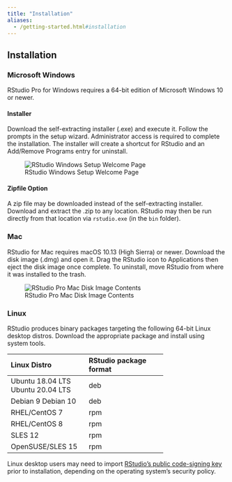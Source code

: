 ```yaml
---
title: "Installation"
aliases:
  - /getting-started.html#installation
---
```


## Installation

### Microsoft Windows
RStudio Pro for Windows requires a 64-bit edition of Microsoft Windows 10 or newer.

#### Installer
Download the self-extracting installer (.exe) and execute it. Follow the prompts in the setup wizard. Administrator access is required to complete the installation. The installer will create a shortcut for RStudio and an Add/Remove Programs entry for uninstall.

![RStudio Windows Setup Welcome Page](../images/setup-wizard.png)

#### Zipfile Option
A zip file may be downloaded instead of the self-extracting installer. Download and extract the .zip to any location. RStudio may then be run directly from that location via `rstudio.exe` (in the `bin` folder).

### Mac
RStudio for Mac requires macOS 10.13 (High Sierra) or newer. Download the disk image (.dmg) and open it. Drag the RStudio icon to Applications then eject the disk image once complete. To uninstall, move RStudio from where it was installed to the trash.

![RStudio Pro Mac Disk Image Contents](../images/mac-image.png)

### Linux
RStudio produces binary packages targeting the following 64-bit Linux desktop distros. Download the appropriate package and install using system tools.

+----------------------+---------------------------+
| Linux Distro         | RStudio package format    |
+:=====================+:==========================+
| Ubuntu 18.04 LTS     | deb                       |
| Ubuntu 20.04 LTS     |                           |
+----------------------+---------------------------+
| Debian 9             | deb                       |
| Debian 10            |                           |
+----------------------+---------------------------+
| RHEL/CentOS 7        | rpm                       |
+----------------------+---------------------------+
| RHEL/CentOS 8        | rpm                       |
+----------------------+---------------------------+
| SLES 12              | rpm                       |
+----------------------+---------------------------+
| OpenSUSE/SLES 15     | rpm                       |
+----------------------+---------------------------+

Linux desktop users may need to import [RStudio's public code-signing key](https://www.rstudio.com/code-signing/) prior to installation, depending on the operating system's security policy.

